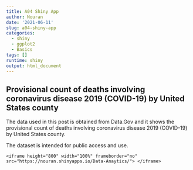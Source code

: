 ```yaml
---
title: A04 Shiny App
author: Nouran
date: '2021-06-11'
slug: a04-shiny-app
categories:
  - shiny
  - ggplot2
  - Basics
tags: []
runtime: shiny
output: html_document
---
```


## Provisional count of deaths involving coronavirus disease 2019 (COVID-19) by United States county

The data used in this post is obtained from Data.Gov and it shows the provisional count of deaths involving coronavirus disease 2019 (COVID-19) by United States county.

The dataset is intended for public access and use.


```
<iframe height="800" width="100%" frameborder="no" src="https://nouran.shinyapps.io/Data-Anaytics/"> </iframe>
```

